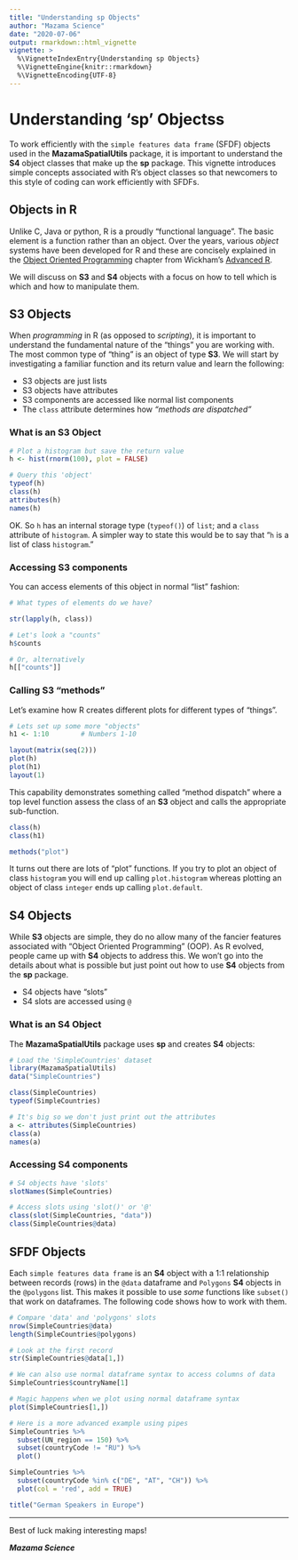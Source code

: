 ```yaml
---
title: "Understanding sp Objects"
author: "Mazama Science"
date: "2020-07-06"
output: rmarkdown::html_vignette
vignette: >
  %\VignetteIndexEntry{Understanding sp Objects}
  %\VignetteEngine{knitr::rmarkdown}
  %\VignetteEncoding{UTF-8}
---
```


# Understanding 'sp' Objectss

To work efficiently with the `simple features data frame` (SFDF) objects used in
the **MazamaSpatialUtils** package, it is important to understand the **S4**
object classes that make up the **sp** package. This vignette introduces simple 
concepts associated with R's object classes so that newcomers to this style of
coding can work efficiently with SFDFs.

## Objects in R

Unlike C, Java or python, R is a proudly "functional language". The basic 
element is a function rather than an object. Over the years, various _object_
systems have been developed for R and these are concisely explained in the
[Object Oriented Programming](https://adv-r.hadley.nz/oo.html) 
chapter from Wickham's [Advanced R](https://adv-r.hadley.nz/).

We will discuss on **S3** and **S4** objects with a focus on how to tell which is 
which and how to manipulate them.

## S3 Objects

When _programming_ in R (as opposed to _scripting_), it is important to understand
the fundamental nature of the "things"  you are working with. The most common
type of "thing" is an object of type **S3**. We will start by
investigating a familiar function and its return value and learn the following:

* S3 objects are just lists
* S3 objects have attributes
* S3 components are accessed like normal list components
* The `class` attribute determines how _"methods are dispatched"_

### What is an S3 Object

```r
# Plot a histogram but save the return value
h <- hist(rnorm(100), plot = FALSE)

# Query this 'object'
typeof(h)
class(h)
attributes(h)
names(h)
```

OK. So `h` has an internal storage type (`typeof()`) of `list`; and a `class`
attribute of `histogram`. A simpler way to state this would be to say that
"`h` is a list of class `histogram`."

### Accessing S3 components

You can access elements of this object in normal "list" fashion:

```r
# What types of elements do we have?

str(lapply(h, class))

# Let's look a "counts"
h$counts

# Or, alternatively
h[["counts"]]
```

### Calling S3 "methods"

Let's examine how R creates different plots for different types of "things".

```r
# Lets set up some more "objects"
h1 <- 1:10        # Numbers 1-10

layout(matrix(seq(2)))
plot(h)
plot(h1)
layout(1)
```

This capability demonstrates something called "method dispatch" where a top 
level function assess the class of an **S3** object and calls the appropriate 
sub-function.

```r
class(h)
class(h1)

methods("plot")
```

It turns out there are lots of "plot" functions. If you try to plot an object of
class `histogram` you will end up calling `plot.histogram` whereas plotting an
object of class `integer` ends up calling `plot.default`.

## S4 Objects

While **S3** objects are simple, they do no allow many of the fancier features
associated with "Object Oriented Programming" (OOP). As R evolved, people came
up with **S4** objects to address this. We won't go into the details about what
is possible but just point out how to use **S4** objects from the **sp** package.

* S4 objects have "slots"
* S4 slots are accessed using `@`

### What is an S4 Object

The **MazamaSpatialUtils** package uses **sp** and creates **S4** objects:

```r
# Load the 'SimpleCountries' dataset
library(MazamaSpatialUtils)
data("SimpleCountries")

class(SimpleCountries)
typeof(SimpleCountries)

# It's big so we don't just print out the attributes
a <- attributes(SimpleCountries)
class(a)
names(a)
```

### Accessing S4 components

```r
# S4 objects have 'slots'
slotNames(SimpleCountries)

# Access slots using 'slot()' or '@'
class(slot(SimpleCountries, "data"))
class(SimpleCountries@data)
```

## SFDF Objects

Each `simple features data frame` is an **S4** object with a 1:1 relationship 
between records (rows) in the `@data` dataframe and `Polygons` **S4** objects in 
the `@polygons` list. This makes it possible to use _some_ functions like
`subset()` that work on dataframes. The following code shows how to work with
them.

```r
# Compare 'data' and 'polygons' slots
nrow(SimpleCountries@data)
length(SimpleCountries@polygons)

# Look at the first record
str(SimpleCountries@data[1,])

# We can also use normal dataframe syntax to access columns of data
SimpleCountries$countryName[1]

# Magic happens when we plot using normal dataframe syntax
plot(SimpleCountries[1,])

# Here is a more advanced example using pipes
SimpleCountries %>% 
  subset(UN_region == 150) %>% 
  subset(countryCode != "RU") %>% 
  plot()

SimpleCountries %>%
  subset(countryCode %in% c("DE", "AT", "CH")) %>%
  plot(col = 'red', add = TRUE)

title("German Speakers in Europe")

```

-----

Best of luck making interesting maps!

**_Mazama Science_**


